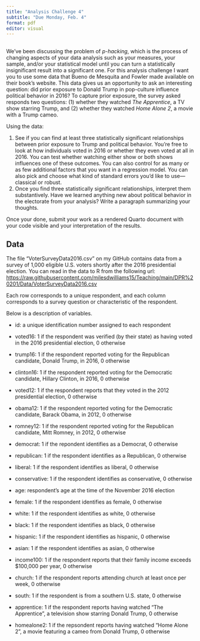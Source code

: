 ```yaml
---
title: "Analysis Challenge 4"
subtitle: "Due Monday, Feb. 4"
format: pdf
editor: visual
---
```


## 

We've been discussing the problem of *p-hacking*, which is the process of changing aspects of your data analysis such as your measures, your sample, and/or your statistical model until you can turn a statistically insignificant result into a significant one. For this analysis challenge I want you to use some data that Bueno de Mesquita and Fowler made available on their book's website. This data gives us an opportunity to ask an interesting question: did prior exposure to Donald Trump in pop-culture influence political behavior in 2016? To capture prior exposure, the survey asked responds two questions: (1) whether they watched *The Apprentice*, a TV show starring Trump, and (2) whether they watched *Home Alone 2*, a movie with a Trump cameo.

Using the data:

1.  See if you can find at least three statistically significant relationships between prior exposure to Trump and political behavior. You're free to look at how individuals voted in 2016 or whether they even voted at all in 2016. You can test whether watching either show or both shows influences one of these outcomes. You can also control for as many or as few additional factors that you want in a regression model. You can also pick and choose what kind of standard errors you'd like to use—classical or robust.
2.  Once you find three statistically significant relationships, interpret them substantively. Have we learned anything new about political behavior in the electorate from your analysis? Write a paragraph summarizing your thoughts.

Once your done, submit your work as a rendered Quarto document with your code visible and your interpretation of the results.

\clearpage

## Data

The file "VoterSurveyData2016.csv" on my GitHub contains data from a survey of 1,000 eligible U.S. voters shortly after the 2016 presidential election. You can read in the data to R from the following url: <https://raw.githubusercontent.com/milesdwilliams15/Teaching/main/DPR%20201/Data/VoterSurveyData2016.csv>

Each row corresponds to a unique respondent, and each column corresponds to a survey question or characteristic of the respondent.

Below is a description of variables.

-   id: a unique identification number assigned to each respondent

-   voted16: 1 if the respondent was verified (by their state) as having voted in the 2016 presidential election, 0 otherwise

-   trump16: 1 if the respondent reported voting for the Republican candidate, Donald Trump, in 2016, 0 otherwise

-   clinton16: 1 if the respondent reported voting for the Democratic candidate, Hillary Clinton, in 2016, 0 otherwise

-   voted12: 1 if the respondent reports that they voted in the 2012 presidential election, 0 otherwise

-   obama12: 1 if the respondent reported voting for the Democratic candidate, Barack Obama, in 2012, 0 otherwise

-   romney12: 1 if the respondent reported voting for the Republican candidate, Mitt Romney, in 2012, 0 otherwise

-   democrat: 1 if the repondent identifies as a Democrat, 0 otherwise

-   republican: 1 if the respondent identifies as a Republican, 0 otherwise

-   liberal: 1 if the respondent identifies as liberal, 0 otherwise

-   conservative: 1 if the respondent identifies as conservative, 0 otherwise

-   age: respondent's age at the time of the November 2016 election

-   female: 1 if the respondent identifies as female, 0 otherwise

-   white: 1 if the respondent identifies as white, 0 otherwise

-   black: 1 if the respondent identifies as black, 0 otherwise

-   hispanic: 1 if the respondent identifies as hispanic, 0 otherwise

-   asian: 1 if the respondent identifies as asian, 0 otherwise

-   income100: 1 if the respondent reports that their family income exceeds \$100,000 per year, 0 otherwise

-   church: 1 if the respondent reports attending church at least once per week, 0 otherwise

-   south: 1 if the respondent is from a southern U.S. state, 0 otherwise

-   apprentice: 1 if the respondent reports having watched "The Apprentice", a television show starring Donald Trump, 0 otherwise

-   homealone2: 1 if the repsondent reports having watched "Home Alone 2", a movie featuring a cameo from Donald Trump, 0 otherwise
